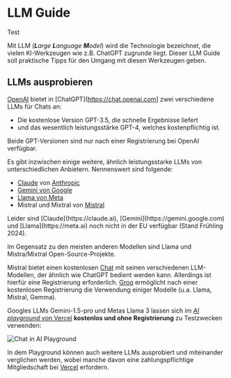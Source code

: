 
# LLM Guide

Test

Mit LLM (_**L**arge **L**anguage **M**odel_) wird die Technologie bezeichnet,
die vielen KI-Werkzeugen wie z.B. ChatGPT zugrunde liegt. Dieser LLM Guide
soll praktische Tipps für den Umgang mit diesen Werkzeugen geben.

## LLMs ausprobieren

[OpenAI](https://openai.com) bietet in [ChatGPT](https://chat.openai.com]
zwei verschiedene LLMs für Chats an:

- Die kostenlose Version GPT-3.5, die schnelle Ergebnisse liefert
- und das wesentlich leistungsstärke GPT-4, welches kostenpflichtig ist.

Beide GPT-Versionen sind nur nach einer Registrierung bei OpenAI verfügbar.

Es gibt inzwischen einige weitere, ähnlich leistungsstarke LLMs von 
unterschiedlichen Anbietern. Nennenswert sind folgende:

- [Claude](https://claude.ai) von [Anthropic](https://anthropic.com)
- [Gemini von Google](https://gemini.google.com)
- [Llama von Meta](https://llama.meta.ai)
- Mistral und Mixtral von [Mistral](https://mistral.ai)

<Callout>
Leider sind [Claude](https://claude.ai), [Gemini](https://gemini.google.com) und [Llama](https://meta.ai) noch nicht in der EU verfügbar (Stand Frühling 2024).
</Callout>

Im Gegensatz zu den meisten anderen Modellen sind Llama und Mistra/Mixtral 
Open-Source-Projekte.

Mistral bietet einen kostenlosen [Chat](https://chat.mistral.ai) mit seinen 
verschiedenen LLM-Modellen, der ähnlich wie ChatGPT bedient werden kann. 
Allerdings ist hierfür eine Registrierung erforderlich. [Groq](https://groq.com)
ermöglicht nach einer kostenlosen Registrierung die Verwendung einiger
Modelle (u.a. Llama, Mistral, Gemma).

Googles LLMs Gemini-1.5-pro und Metas Llama 3 lassen sich im 
[_AI playground_ von Vercel](https://sdk.vercel.ai) **kostenlos und ohne 
Registrierung** zu Testzwecken verwenden:

![Chat in AI Playground](/images/tabelle_eu_staedte.png) 

In dem Playground können auch weitere LLMs ausprobiert und miteinander verglichen
werden, wobei manche davon eine zahlungspflichtige Mitgliedschaft bei 
[Vercel](https://vercel.com) erfordern. 
